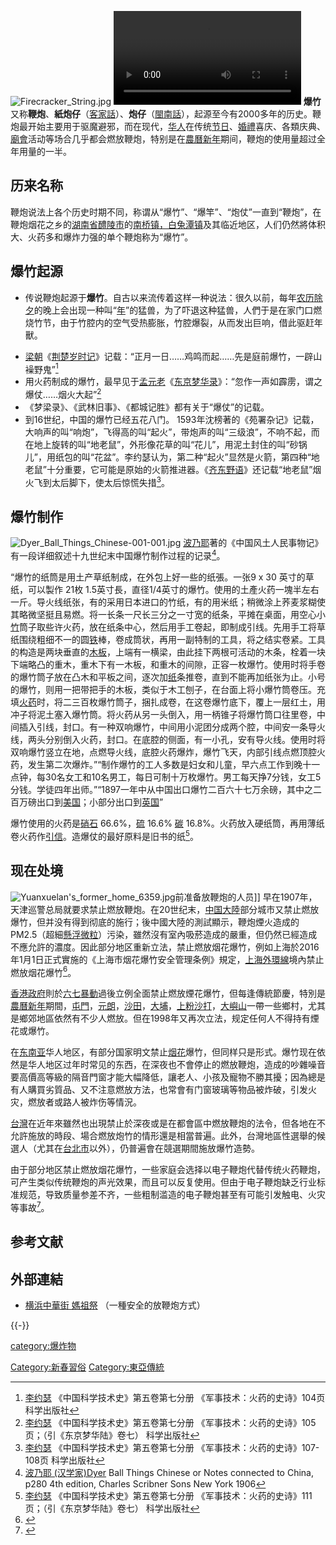 {{noteTA
|1=zh-tw:爆竹;zh-hk:炮仗;
}}
[[File:Firecracker_String.jpg|thumb]]
[[File:Firecrackers_for_Chinese_New_Year_in_Sibu,_Sarawak,_Malaysia.webm|thumb]]
'''爆竹'''又称'''鞭炮'''、'''紙炮仔'''（[[客家話|客家話]]）、'''炮仔'''（[[閩南話|閩南話]]），起源至今有2000多年的历史。鞭炮最开始主要用于驱魔避邪，而在现代，[[华人|华人]]在传统[[节日|节日]]、[[婚禮|婚禮]]喜庆、各類庆典、[[廟會|廟會]]活动等场合几乎都会燃放鞭炮，特别是在[[農曆新年|農曆新年]]期间，鞭炮的使用量超过全年用量的一半。

== 历来名称 ==
鞭炮说法上各个历史时期不同，称谓从“爆竹”、“爆竿”、“炮仗”一直到“鞭炮”，在鞭炮烟花之乡的[[湖南省|湖南省]][[醴陵市|醴陵市]]的[[南桥镇，白兔潭镇|南桥镇，白兔潭镇]]及其临近地区，人们仍然將体积大、火药多和爆炸力强的单个鞭炮称为“爆竹”。

== 爆竹起源 ==
* 传说鞭炮起源于'''爆竹'''。自古以来流传着这样一种说法：很久以前，每年[[农历|农历]][[除夕|除夕]]的晚上会出现一种叫“[[年獸|年]]”的猛兽，为了吓退这种猛兽，人們于是在家门口燃烧竹节，由于竹腔内的空气受热膨胀，竹腔爆裂，从而发出巨响，借此驱赶年獸。

* [[梁_(南朝)|梁朝]]《[[荆楚岁时记|荆楚岁时记]]》记载：“正月一日……鸡鸣而起……先是庭前爆竹，一辟山襙野鬼”<ref>[[李约瑟|李约瑟]] 《中国科学技术史》第五卷第七分册 《军事技术：火药的史诗》104页 科学出版社</ref>
* 用火药制成的爆竹，最早见于[[孟元老|孟元老]]《[[东京梦华录|东京梦华录]]》：“忽作一声如霹雳，谓之爆仗……烟火大起”<ref>[[李约瑟|李约瑟]] 《中国科学技术史》第五卷第七分册 《军事技术：火药的史诗》105页；（引《东京梦华陆》卷七）  科学出版社</ref>
* 《梦梁录》、《武林旧事》、《都城记胜》都有关于“爆仗”的记载。
* 到16世纪，中国的爆竹已经五花八门。 1593年沈榜著的《苑署杂记》记载，大响声的叫“响炮”，飞得高的叫“起火”，带炮声的叫“三级浪”，不响不起，而在地上旋转的叫“地老鼠”，外形像花草的叫“花儿”，用泥土封住的叫“砂锅儿”，用纸包的叫“花盆”。李约瑟认为，第二种“起火”显然是火箭，第四种“地老鼠”十分重要，它可能是原始的火箭推进器。《[[齐东野语|齐东野语]]》还记载“地老鼠”烟火飞到太后脚下，使太后惊慌失措<ref>[[李约瑟|李约瑟]] 《中国科学技术史》第五卷第七分册 《军事技术：火药的史诗》107-108页 科学出版社</ref>。

== 爆竹制作 ==
[[File:Dyer_Ball_Things_Chinese-001-001.jpg|right]]
[[波乃耶_(汉学家)|波乃耶]]著的《中国风土人民事物记》有一段详细叙述十九世纪末中国爆竹制作过程的记录<ref>[[波乃耶_(汉学家)|波乃耶 (汉学家)]]Dyer Ball Things Chinese or Notes connected to China, p280 4th edition, Charles Scribner Sons New York 1906
</ref>。

“爆竹的纸筒是用土产草纸制成，在外包上好一些的纸張。一张9 x 30 英寸的草纸，可以製作 21枚 1.5英寸長，直径1/4英寸的爆竹。使用的土產火药一塊半左右一斤。导火线纸张，有的采用日本进口的竹纸，有的用米纸；稍微涂上荞麦浆糊使其略微坚挺且易燃。将一长条一尺长三分之一寸宽的纸条，平摊在桌面，用空心小[[竹|竹]]筒子取些许火药，放在纸条中心，然后用手工卷起，即制成引线。先用手工将草纸围绕粗细不一的圆[[铁|铁]]棒，卷成筒状，再用一副特制的工具，将之结实卷紧。工具的构造是两块垂直的[[木板|木板]]，上端有一横梁，由此挂下两根可活动的木条，栓着一块下端略凸的重木，重木下有一木板，和重木的间隙，正容一枚爆竹。使用时将手卷的爆竹筒子放在凸木和平板之间，逐次加[[纸|纸]]条推卷，直到不能再加纸张为止。小号的爆竹，则用一把带把手的木板，类似于木工刨子，在台面上将小爆竹筒卷压。充填[[火药|火药]]时，将二三百枚爆竹筒子，捆扎成卷，在这卷爆竹底下，覆上一层红土，用冲子将泥土塞入爆竹筒。将火药从另一头倒入，用一柄锥子将爆竹筒口往里卷，中间插入引线，封口。有一种双响爆竹，中间用小泥团分成两个腔，中间安一条导火线，两头分别倒入火药，封口。在底腔的侧面，有一小孔，安有导火线。使用时将双响爆竹竖立在地，点燃导火线，底腔火药爆炸，爆竹飞天，内部引线点燃顶腔火药，发生第二次爆炸。”“制作爆竹的工人多数是妇女和儿童，早六点工作到晚十一点钟，每30名女工和10名男工，每日可制十万枚爆竹。男工每天挣7分钱，女工5分钱。学徒四年出师。”“1897一年中从中国出口爆竹二百六十七万余磅，其中之二百万磅出口到[[美国|美国]]；小部分出口到[[英国|英国]]”

爆竹使用的火药是[[硝石|硝石]] 66.6%，[[硫|硫]] 16.6%  [[碳|碳]] 16.8%。火药放入硬纸筒，再用薄纸卷火药作[[引信|引信]]。造爆仗的最好原料是旧书的纸<ref>[[李约瑟|李约瑟]] 《中国科学技术史》第五卷第七分册 《军事技术：火药的史诗》111页；（引《东京梦华陆》卷七）  科学出版社</ref>。

== 现在处境 ==
[[File:Yuanxuelan's_former_home_6359.jpg|thumb]]前准备放鞭炮的人员]]
早在1907年，天津巡警总局就要求禁止燃放鞭炮。在20世纪末，[[中国大陸|中国大陸]]部分城市又禁止燃放爆竹，但并没有得到彻底的施行；後中國大陸的測試顯示，鞭炮煙火造成的PM2.5（超細[[懸浮微粒|懸浮微粒]]）污染，雖然沒有室內吸菸造成的嚴重，但仍然已經造成不應允許的濃度。因此部分地区重新立法，禁止燃放烟花爆竹，例如上海於2016年1月1日正式實施的《上海市烟花爆竹安全管理条例》規定，[[上海外環線|上海外環線]]境內禁止燃放烟花爆竹<ref>{{cite news |title=上海禁燃第二年：零燃放背后的移风易俗，放鞭炮淡出市民视线 |url=https://www.thepaper.cn/newsDetail_forward_1609962 |accessdate=2021-02-17 |archive-date=2018-02-15 |archive-url=https://web.archive.org/web/20180215095339/http://www.thepaper.cn/newsDetail_forward_1609962 |dead-url=no }}</ref>。

[[香港殖民地時期#香港政府|香港政府]]則於[[六七暴動|六七暴動]]過後立例全面禁止燃放煙花爆竹，但每逢傳統節慶，特別是[[農曆新年|農曆新年]]期間，[[屯門|屯門]]，[[元朗|元朗]]，[[沙田_(香港)|沙田]]，[[大埔_(香港)|大埔]]，[[上粉沙打|上粉沙打]]，[[大嶼山|大嶼山]]一帶一些鄉村，尤其是鄉郊地區依然有不少人燃放。但在1998年又再次立法，规定任何人不得持有煙花或爆竹。

在[[东南亚|东南亚]]华人地区，有部分国家明文禁止[[烟花|烟花]]爆竹，但同样只是形式。爆竹现在依然是华人地区过年时常见的东西，在深夜也不會停止的燃放鞭炮，造成的吵雜噪音要高價高等級的隔音門窗才能大幅降低，讓老人、小孩及寵物不勝其擾；因為總是有人購買劣質品、又不注意燃放方法，也常會有门窗玻璃等物品被炸破，引发火灾，燃放者或路人被炸伤等情況。

[[台灣|台灣]]在近年來雖然也出現禁止於深夜或是在都會區中燃放鞭炮的法令，但各地在不允許施放的時段、場合燃放炮竹的情形還是相當普遍。此外，台灣地區性選舉的候選人（尤其在[[台北市|台北市]]以外），仍普遍會在競選期間施放爆竹造勢。

由于部分地区禁止燃放烟花爆竹，一些家庭会选择以电子鞭炮代替传统火药鞭炮，可产生类似传统鞭炮的声光效果，而且可以反复使用。但由于电子鞭炮缺乏行业标准规范，导致质量参差不齐，一些粗制滥造的电子鞭炮甚至有可能引发触电、火灾等事故<ref>{{cite news|author1=苑广阔|title=不能任由“电子鞭炮”野蛮生长|url=http://epaper.xkb.com.cn/view/1100902|accessdate=2018-05-17|publisher=新快报|date=2018-02-05|archive-date=2021-01-09|archive-url=https://web.archive.org/web/20210109001954/https://epaper.xkb.com.cn/view/1100902|dead-url=no}}</ref>。

== 参考文献 ==
{{reflist}}

== 外部連結 ==
{{Commons category|Firecrackers}}
{{Wikisource|爆竹煙火管理條例}}
* [http://www.youtube.com/watch?v=kjyhRhj0oeQ 横浜中華街 媽祖祭] {{Wayback|url=http://www.youtube.com/watch?v=kjyhRhj0oeQ |date=20210109002020 }}（一種安全的放鞭炮方式）

{{-}}
{{春节}}

{{Authority control}}
[[Category:新春習俗|Category:新春習俗]]
[[Category:東亞傳統|Category:東亞傳統]]
[[category:爆炸物|category:爆炸物]]
